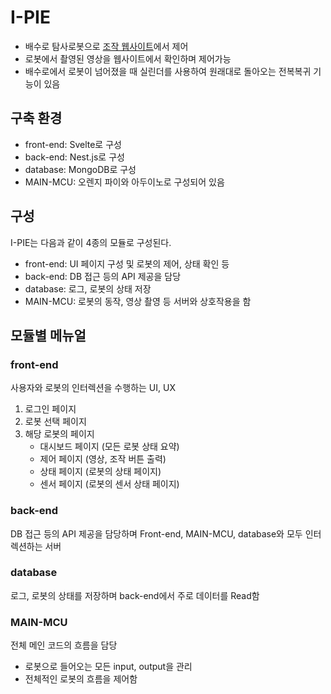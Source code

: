 
# I-PIE

- 배수로 탐사로봇으로 [조작 웹사이트](https://hyundai.artwa.kr/)에서 제어
- 로봇에서 촬영된 영상을 웹사이트에서 확인하며 제어가능
- 배수로에서 로봇이 넘어졌을 때 실린더를 사용하여 원래대로 돌아오는 전복복귀 기능이 있음

## 구축 환경

- front-end: Svelte로 구성
- back-end: Nest.js로 구성
- database: MongoDB로 구성
- MAIN-MCU: 오렌지 파이와 아두이노로 구성되어 있음

## 구성

I-PIE는 다음과 같이 4종의 모듈로 구성된다.

- front-end: UI 페이지 구성 및 로봇의 제어, 상태 확인 등
- back-end: DB 접근 등의 API 제공을 담당
- database: 로그, 로봇의 상태 저장
- MAIN-MCU: 로봇의 동작, 영상 촬영 등 서버와 상호작용을 함

## 모듈별 메뉴얼

### front-end

사용자와 로봇의 인터렉션을 수행하는 UI, UX

1. 로그인 페이지
2. 로봇 선택 페이지
3. 해당 로봇의 페이지
   - 대시보드 페이지 (모든 로봇 상태 요약)
   - 제어 페이지 (영상, 조작 버튼 출력)
   - 상태 페이지 (로봇의 상태 페이지)
   - 센서 페이지 (로봇의 센서 상태 페이지)

### back-end

DB 접근 등의 API 제공을 담당하며 Front-end, MAIN-MCU, database와 모두 인터렉션하는 서버

### database

로그, 로봇의 상태를 저장하며 back-end에서 주로 데이터를 Read함

### MAIN-MCU

전체 메인 코드의 흐름을 담당

- 로봇으로 들어오는 모든 input, output을 관리
- 전체적인 로봇의 흐름을 제어함
